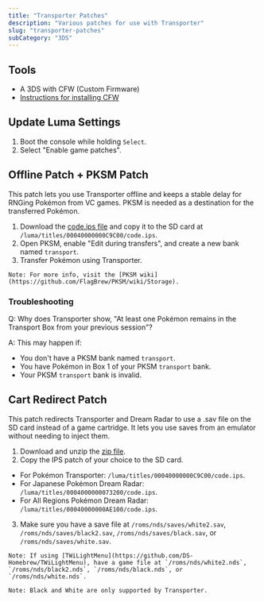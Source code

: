 ```yaml
---
title: "Transporter Patches"
description: "Various patches for use with Transporter"
slug: "transporter-patches"
subCategory: "3DS"
---
```


## Tools

- A 3DS with CFW (Custom Firmware)
- [Instructions for installing CFW](https://3ds.hacks.guide/)

## Update Luma Settings

1. Boot the console while holding `Select`.
2. Select "Enable game patches".

## Offline Patch + PKSM Patch

This patch lets you use Transporter offline and keeps a stable delay for RNGing Pokémon from VC games. PKSM is needed as a destination for the transferred Pokémon.

1. Download the [code.ips file](https://github.com/zaksabeast/Transporter-Offline-Patch/releases) and copy it to the SD card at `/luma/titles/00040000000C9C00/code.ips`.
2. Open PKSM, enable "Edit during transfers", and create a new bank named `transport`.
3. Transfer Pokémon using Transporter.

```
Note: For more info, visit the [PKSM wiki](https://github.com/FlagBrew/PKSM/wiki/Storage).
```

### Troubleshooting

Q: Why does Transporter show, "At least one Pokémon remains in the Transport Box from your previous session"?

A: This may happen if:

- You don't have a PKSM bank named `transport`.
- You have Pokémon in Box 1 of your PKSM `transport` bank.
- Your PKSM `transport` bank is invalid.

## Cart Redirect Patch

This patch redirects Transporter and Dream Radar to use a .sav file on the SD card instead of a game cartridge. It lets you use saves from an emulator without needing to inject them.

1. Download and unzip the [zip file](https://github.com/zaksabeast/DreamRadarCartRedirect/releases).
2. Copy the IPS patch of your choice to the SD card.

- For Pokémon Transporter: `/luma/titles/00040000000C9C00/code.ips`.
- For Japanese Pokémon Dream Radar: `/luma/titles/0004000000073200/code.ips`.
- For All Regions Pokémon Dream Radar: `/luma/titles/00040000000AE100/code.ips`.

3. Make sure you have a save file at `/roms/nds/saves/white2.sav`, `/roms/nds/saves/black2.sav`, `/roms/nds/saves/black.sav`, or `/roms/nds/saves/white.sav`.

```
Note: If using [TWiLightMenu](https://github.com/DS-Homebrew/TWiLightMenu), have a game file at `/roms/nds/white2.nds`, `/roms/nds/black2.nds`, `/roms/nds/black.nds`, or `/roms/nds/white.nds`.
```

```
Note: Black and White are only supported by Transporter.
```

